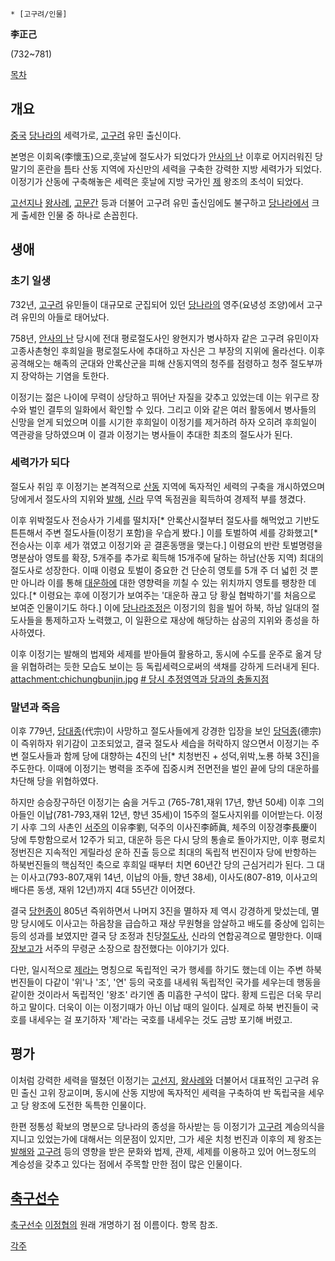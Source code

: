  * [고구려/인물]

'''李正己'''

(732~781)

[[목차]]
== 개요 ==
[[중국]] [[당나라]]의 세력가로, [[고구려]] 유민 출신이다.

본명은 이회옥(李懷玉)으로,훗날에 절도사가 되었다가 [[안사의 난]] 이후로 어지러워진 당 말기의 혼란을 틈타 산동 지역에 자신만의 세력을 구축한 강력한 지방 세력가가 되었다. 이정기가 산동에 구축해놓은 세력은 훗날에 지방 국가인 [[제]] 왕조의 초석이 되었다.

[[고선지]]나 [[왕사례]], [[고문간]] 등과 더불어 고구려 유민 출신임에도 불구하고 [[당나라]]에서 크게 출세한 인물 중 하나로 손꼽힌다.

== 생애 ==
=== 초기 일생 ===
732년, [[고구려]] 유민들이 대규모로 군집되어 있던 [[당나라]]의 영주(요녕성 조양)에서 고구려 유민의 아들로 태어났다. 

758년, [[안사의 난]] 당시에 전대 평로절도사인 왕현지가 병사하자 같은 고구려 유민이자 고종사촌형인 후희일을 평로절도사에 추대하고 자신은 그 부장의 지위에 올라선다. 이후 공격해오는 해족의 군대와 안록산군을 피해 산동지역의 청주를 점령하고 청주 절도부까지 장악하는 기염을 토한다.

이정기는 젊은 나이에 무력이 상당하고 뛰어난 자질을 갖추고 있었는데 이는 위구르 장수와 벌인 결투의 일화에서 확인할 수 있다. 그리고 이와 같은 여러 활동에서 병사들의 신망을 얻게 되었으며 이를 시기한 후희일이 이정기를 제거하려 하자 오히려 후희일이 역관광을 당하였으며 이 결과 이정기는 병사들이 추대한 최초의 절도사가 된다.

=== 세력가가 되다 ===
절도사 취임 후 이정기는 본격적으로 [[산동]] 지역에 독자적인 세력의 구축을 개시하였으며 당에게서 절도사의 지위와 [[발해]], [[신라]] 무역 독점권을 획득하여 경제적 부를 챙겼다.

이후 위박절도사 전승사가 기세를 떨치자[* 안록산시절부터 절도사를 해먹었고 기반도 튼튼해서 주변 절도사들(이정기 포함)을 우습게 봤다.] 이를 토벌하여 세를 강화했고[* 전승사는 이후 세가 꺾였고 이정기와 곧 결혼동맹을 맺는다.] 이령요의 반란 토벌명령을 명분삼아 영토를 확장, 5개주를 추가로 획득해 15개주에 달하는 하남(산동 지역) 최대의 절도사로 성장한다. 이때 이령요 토벌이 중요한 건 단순히 영토를 5개 주 더 넓힌 것 뿐만 아니라 이를 통해 [[대운하]]에 대한 영향력을 끼칠 수 있는 위치까지 영토를 팽창한 데 있다.[* 이령요는 후에 이정기가 보여주는 '대운하 끊고 당 황실 협박하기'를 처음으로 보여준 인물이기도 하다.] 이에 [[당나라]]조정은 이정기의 힘을 빌어 하북, 하남 일대의 절도사들을 통제하고자 노력했고, 이 일환으로 재상에 해당하는 삼공의 지위와 종성을 하사하였다.

이후 이정기는 발해의 법제와 세제를 받아들여 활용하고, 동시에 수도를 운주로 옮겨 당을 위협하려는 듯한 모습도 보이는 등 독립세력으로써의 색채를 강하게 드러내게 된다.
attachment:chichungbunjin.jpg
[http://c.ask.nate.com/imgs/qesi.tsp/9603019/1/1/A # 당시 추정영역과 당과의 충돌지점]

=== 말년과 죽음 ===
이후 779년, [[당대종]](代宗)이 사망하고 절도사들에게 강경한 입장을 보인 [[당덕종]](德宗)이 즉위하자 위기감이 고조되었고, 결국 절도사 세습을 허락하지 않으면서 이정기는 주변 절도사들과 함께 당에 대향하는 4진의 난[* 치청번진 + 성덕,위박,노룡 하북 3진]을 주도한다. 이때에 이정기는 병력을 조주에 집중시켜 전면전을 벌인 끝에 당의 대운하를 차단해 당을 위협하였다.

하지만 승승장구하던 이정기는 숨을 거두고 (765-781,재위 17년, 향년 50세) 이후 그의 아들인 이납(781-793,재위 12년, 향년 35세)이 15주의 절도사지위를 이어받는다. 이정기 사후 그의 사촌인 [[서주]]의 이유李劉, 덕주의 이사진李師眞, 체주의 이장경李長慶이 당에 투항함으로서 12주가 되고, 대운하 등은 다시 당의 통솔로 돌아가지만, 이후 평로치정번진은 지속적인 게릴라성 운하 진출 등으로 최대의 독립적 번진이자 당에 반항하는 하북번진들의 핵심적인 축으로 후희일 때부터 치면 60년간 당의 근심거리가 된다. 그 대는 이사고(793-807,재위 14년, 이납의 아들, 향년 38세), 이사도(807-819, 이사고의 배다른 동생, 재위 12년)까지 4대 55년간 이어졌다. 

결국 [[당헌종]]이 805년 즉위하면서 나머지 3진을 멸하자 제 역시 강경하게 맞섰는데, 멸망 당시에도 이사고는 하음창을 급습하고 재상 무원형을 암살하고 배도를 중상에 입히는 등의 성과를 보였지만 결국 당 조정과 친당[[절도사]], 신라의 연합공격으로 멸망한다. 이때 [[장보고]]가 서주의 무령군 소장으로 참전했다는 이야기가 있다.

다만, 일시적으로 [[제]]라는 명칭으로 독립적인 국가 행세를 하기도 했는데 이는 주변 하북 번진들이 다같이 '위'나 '조', '연' 등의 국호를 내세워 독립적인 국가를 세우는데 행동을 같이한 것이라서 독립적인 '왕조' 라기엔 좀 미흡한 구석이 많다. 황제 드립은 더욱 무리하고 말이다. 더욱이 이는 이정기때가 아닌 이납 때의 일이다. 실제로 하북 번진들이 국호를 내세우는 걸 포기하자 '제'라는 국호를 내세우는 것도 금방 포기해 버렸고.

== 평가 ==
이처럼 강력한 세력을 떨쳤던 이정기는 [[고선지]], [[왕사례]]와 더불어서 대표적인 고구려 유민 출신 고위 장교이며, 동시에 산동 지방에 독자적인 세력을 구축하여 반 독립국을 세우고 당 왕조에 도전한 독특한 인물이다. 

한편 정통성 확보의 명분으로 당나라의 종성을 하사받는 등 이정기가 [[고구려]] 계승의식을 지니고 있었는가에 대해서는 의문점이 있지만, 그가 세운 치청 번진과 이후의 제 왕조는 [[발해]]와 [[고구려]] 등의 영향을 받은 문화와 법제, 관제, 세제를 이용하고 있어 어느정도의 계승성을 갖추고 있다는 점에서 주목할 만한 점이 많은 인물이다.

== [[축구선수]] ==
[[축구]]선수 [[이정협]]의 원래 개명하기 점 이름이다. 항목 참조.

[[각주]]
